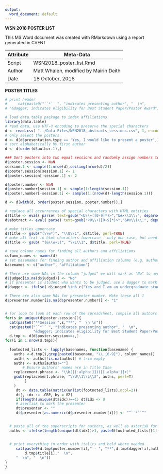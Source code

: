 ```yaml
---
output:
  word_document: default
---
```


**WSN 2018 POSTER LIST**

This MS Word document was  created with RMarkdown using a report generated in CVENT


 Attribute     | Meta-Data
---------------|-------------------------------------------|
 Script        | WSN2018_poster_list.Rmd                   |
 Author        | Matt Whalen, modified by Mairin Deith     |
 Date          | 18 October, 2018                          |



**POSTER TITLES**

```r
# print header
#     cat(paste0("``*`` ", "indicates presenting author", "  \n",
# "&dagger; indicates eligibility for Best Student Paper/Poster Award", "  \n","\n"))
```
          
     
```r
# load data.table package to index affiliations
library(data.table)
# read data, use UTF-8 encoding to preserve the special characters
d <- read.csv( "../Data Files/WSN2018_abstracts_sessions.csv", 1, encoding="UTF-8", stringsAsFactors=F )
# only select the posters
d <- d[d$presentation.type == 'Yes, I would like to present a poster',]
# sort alphabetically by first author
d <- d[order(d$author.1),]

### Sort posters into two equal sessions and randomly assign numbers to posters in each session
d$poster.session <- NaN
session.1 <- sample(1:nrow(d),ceiling(nrow(d)/2))
d$poster.session[session.1] <- 1
d$poster.session[-session.1] <- 2

d$poster.number <- NaN
d$poster.number[session.1] <- sample(1:length(session.1))
d$poster.number[-session.1] <- sample(1:(nrow(d)-length(session.1)))

d <- d[with(d, order(poster.session, poster.number)),]

# replace all occurrences of special characters with HTML entities
d$title <- eval( parse( text=gsub("<U\\+([0-9]*)>","&#x\\1\\;", deparse(d$title)) ))
d$abstract <- eval( parse( text=gsub("<U\\+([0-9]*)>","&#x\\1\\;", deparse(d$abstract)) )) 

# make titles uppercase
d$title <- gsub("(\\w*)", "\\U\\1", d$title, perl=TRUE)
# make all text in html characters lowercase - only one case, but need a better solution to all us to ignore html characters when making things uppercase
d$title <- gsub( "(&\\w+;)", "\\L\\1", d$title, perl=TRUE)

# save column names for finding all authors and affiliations
column_names <- names(d)
# set basenames for finding author and affiliation columns (e.g. author.1, affiliation.15)
basenames <- c("author", "affiliation")

# There are some NAs in the column "judged" we will mark as "No" to avoid problems with logical statements in for loop below
d$judged[is.na(d$judged)] <- "No"
# if presenter is student who wants to be judged, use a dagger to mark their name
d$dagger <- ifelse( d$judged %in% c("Yes and I am an undergraduate student", "Yes and I am a graduate student"), "&dagger;", "" )

# There are also some NAs for presenter number. Make these all 1
d$presenter.number[is.na(d$presenter.number)] <- "1"


# for loop to look at each row of the spreadsheet, compile all authors and match with their affiliations, make affiliation footnotes, and concatenate and print the abstracgt
for(s in unique(d$poster.session)){
  cat(paste0("**Session ",s,"**", "  \n \n"))
  cat(paste0("``*`` ", "indicates presenting author", "  \n", 
             "&dagger; indicates eligibility for Best Student Paper/Poster Award", "  \n","\n"))
  d.tmp <- d[d$poster.session==s,]
for(i in 1:nrow(d.tmp)){
     
  footnoted_lists <- lapply(basenames, function(basename) {
    auths <-d.tmp[i,grep(paste0(basename, "\\.[0-9]"), column_names)]
    auths <- auths[!is.na(auths)] # trim empty
    auths <- auths[auths!=""]
        # Ensure authors' names are in Title Case
    replacement.phrase <- "\\b([[:alpha:]])([[:alpha:]]+)"
    gsub(replacement.phrase, "\\U\\1\\L\\2", auths, perl=T)
         }
    )
     dt <- data.table(matrix(unlist(footnoted_lists),ncol=2))
     dt[, idx := .GRP, by = V2]
     if(length(unique(dt$idx))==1) dt$idx <- 0
     # asertisk to mark the presenter
     dt$presenter <- ""
     dt$presenter[as.numeric(d$presenter.number[i])] <- "^``*``^"

  
  # paste all of the superscripts for authors, as well as asterisk for presenter
  auths <- ifelse(length(unique(dt$idx))>1, paste0(footnoted_lists[[1]], dt$presenter, collapse=", "), paste0(footnoted_lists[[1]], dt$presenter,collapse=", "))
  
  
  # print everything in order with italics and bold where needed
     cat(paste0(d.tmp$poster.number[i]," - ", "**",d.tmp$dagger[i],auths,"**","  \n",
         d.tmp$title[i],"  \n",
     "  \n", "  \n"))
}
}
```

